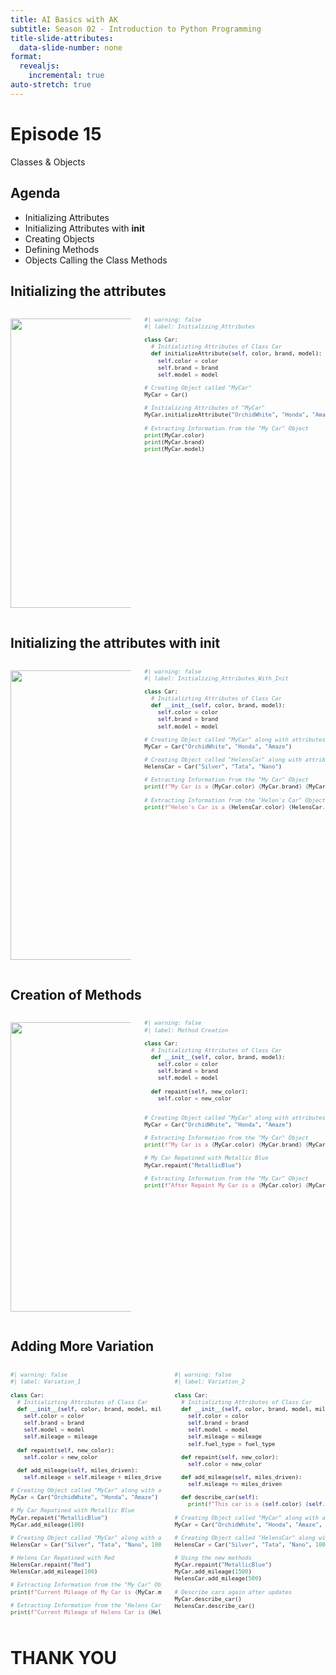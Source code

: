 ```yaml
---
title: AI Basics with AK 
subtitle: Season 02 - Introduction to Python Programming
title-slide-attributes:
  data-slide-number: none
format: 
  revealjs:
    incremental: true
auto-stretch: true
---
```


# Episode 15

Classes & Objects

## Agenda

-   Initializing Attributes
-   Initializing Attributes with __init__
-   Creating Objects
-   Defining Methods
-   Objects Calling the Class Methods

## Initializing the attributes

::: columns
::: {.column width="40%"}

![](images/OOP_Structure.png){width="463"}

:::

::: {.column width="60%"}

::: {style="font-size: 75%;"}

```python
#| warning: false
#| label: Initializing_Attributes

class Car:
  # Initializting Attributes of Class Car
  def initializeAttribute(self, color, brand, model):
    self.color = color
    self.brand = brand
    self.model = model

# Creating Object called "MyCar"
MyCar = Car()

# Initializing Attributes of "MyCar"
MyCar.initializeAttribute("OrchidWhite", "Honda", "Amaze")

# Extracting Information from the "My Car" Object
print(MyCar.color)
print(MyCar.brand)
print(MyCar.model)

```

:::
:::
:::


## Initializing the attributes with __init__

::: columns
::: {.column width="40%"}

![](images/OOP_Structure.png){width="463"}

:::

::: {.column width="60%"}

::: {style="font-size: 75%;"}

```python
#| warning: false
#| label: Initializing_Attributes_With_Init

class Car:
  # Initializting Attributes of Class Car
  def __init__(self, color, brand, model):
    self.color = color
    self.brand = brand
    self.model = model

# Creating Object called "MyCar" along with attributes
MyCar = Car("OrchidWhite", "Honda", "Amaze")

# Creating Object called "HelensCar" along with attributes
HelensCar = Car("Silver", "Tata", "Nano")

# Extracting Information from the "My Car" Object
print(f"My Car is a {MyCar.color} {MyCar.brand} {MyCar.model}")

# Extracting Information from the "Helen's Car" Object
print(f"Helen's Car is a {HelensCar.color} {HelensCar.brand} {HelensCar.model}")

```

:::
:::
:::


## Creation of Methods

::: columns
::: {.column width="40%"}

![](images/OOP_Structure.png){width="463"}

:::

::: {.column width="60%"}

::: {style="font-size: 75%;"}

```python
#| warning: false
#| label: Method Creation

class Car:
  # Initializting Attributes of Class Car
  def __init__(self, color, brand, model):
    self.color = color
    self.brand = brand
    self.model = model

  def repaint(self, new_color):
    self.color = new_color


# Creating Object called "MyCar" along with attributes
MyCar = Car("OrchidWhite", "Honda", "Amaze")

# Extracting Information from the "My Car" Object
print(f"My Car is a {MyCar.color} {MyCar.brand} {MyCar.model}")

# My Car Repatined with Metallic Blue
MyCar.repaint("MetallicBlue")

# Extracting Information from the "My Car" Object
print(f"After Repaint My Car is a {MyCar.color} {MyCar.brand} {MyCar.model}")

```

:::
:::
:::


## Adding More Variation

::: columns
::: {.column width="50%"}

::: {style="font-size: 75%;"}


```python
#| warning: false
#| label: Variation_1

class Car:
  # Initializting Attributes of Class Car
  def __init__(self, color, brand, model, mileage=0):
    self.color = color
    self.brand = brand
    self.model = model
    self.mileage = mileage

  def repaint(self, new_color):
    self.color = new_color

  def add_mileage(self, miles_driven):
    self.mileage = self.mileage + miles_driven

# Creating Object called "MyCar" along with attributes
MyCar = Car("OrchidWhite", "Honda", "Amaze")

# My Car Repatined with Metallic Blue
MyCar.repaint("MetallicBlue")
MyCar.add_mileage(100)

# Creating Object called "MyCar" along with attributes
HelensCar = Car("Silver", "Tata", "Nano", 100)

# Helens Car Repatined with Red
HelensCar.repaint("Red")
HelensCar.add_mileage(100)

# Extracting Information from the "My Car" Object
print(f"Current Mileage of My Car is {MyCar.mileage}")

# Extracting Information from the "Helens Car" Object
print(f"Current Mileage of Helens Car is {HelensCar.mileage}")

```


:::
:::

::: {.column width="50%"}

::: {style="font-size: 75%;"}

```python
#| warning: false
#| label: Variation_2

class Car:
  # Initializting Attributes of Class Car
  def __init__(self, color, brand, model, mileage=0, fuel_type="Petrol"):
    self.color = color
    self.brand = brand
    self.model = model
    self.mileage = mileage
    self.fuel_type = fuel_type

  def repaint(self, new_color):
    self.color = new_color

  def add_mileage(self, miles_driven):
    self.mileage += miles_driven

  def describe_car(self):
    print(f"This car is a {self.color} {self.brand} {self.model} with {self.mileage} miles on it. It runs on {self.fuel_type}.")

# Creating Object called "MyCar" along with attributes
MyCar = Car("OrchidWhite", "Honda", "Amaze", fuel_type="Diesel")

# Creating Object called "HelensCar" along with attributes
HelensCar = Car("Silver", "Tata", "Nano", 100, "Electric")

# Using the new methods
MyCar.repaint("MetallicBlue")
MyCar.add_mileage(1500)
HelensCar.add_mileage(500)

# Describe cars again after updates
MyCar.describe_car()
HelensCar.describe_car()

```

:::
:::
:::

# THANK YOU